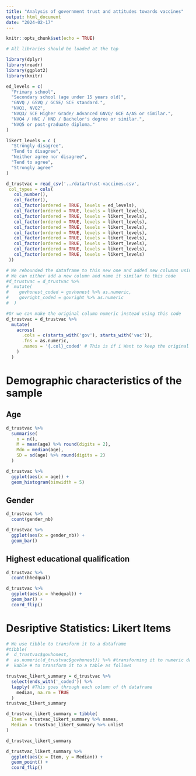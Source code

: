 ```yaml
---
title: "Analysis of government trust and attitudes towards vaccines"
output: html_document
date: "2024-02-17"
---
```


```r
knitr::opts_chunk$set(echo = TRUE)

# All libraries should be loaded at the top

library(dplyr)
library(readr)
library(ggplot2)
library(knitr)

ed_levels = c(
  "Primary school",
  "Secondary school (age under 15 years old)",
  "GNVQ / GSVQ / GCSE/ SCE standard.",
  "NVQ1, NVQ2",
  "NVQ3/ SCE Higher Grade/ Advanced GNVQ/ GCE A/AS or similar.",
  "NVQ4 / HNC / HND / Bachelor's degree or similar.",
  "NVQ5 or post-graduate diploma."                             
)

likert_levels = c (
  "Strongly disagree",
  "Tend to disagree",
  "Neither agree nor disagree",
  "Tend to agree",
  "Strongly agree"             
)

d_trustvac = read_csv('../data/trust-vaccines.csv',
 col_types = cols(
   col_number(),
   col_factor(),
   col_factor(ordered = TRUE, levels = ed_levels),
   col_factor(ordered = TRUE, levels = likert_levels),
   col_factor(ordered = TRUE, levels = likert_levels),
   col_factor(ordered = TRUE, levels = likert_levels),
   col_factor(ordered = TRUE, levels = likert_levels),
   col_factor(ordered = TRUE, levels = likert_levels),
   col_factor(ordered = TRUE, levels = likert_levels),
   col_factor(ordered = TRUE, levels = likert_levels),
   col_factor(ordered = TRUE, levels = likert_levels),
   col_factor(ordered = TRUE, levels = likert_levels)
 ))

# We rebounded the dataframe to this new one and added new columns using mutate
# We can either add a new column and name it similar to this code 
#d_trustvac = d_trustvac %>% 
#  mutate(
#    govhonest_coded = govhonest %>% as.numeric,
#    govright_coded = govright %>% as.numeric
#  )

#Or we can make the original column numeric instead using this code
d_trustvac = d_trustvac %>% 
  mutate(
    across(
      .cols = c(starts_with('gov'), starts_with('vac')),
      .fns = as.numeric,
      .names = '{.col}_coded' # This is if i Want to keep the original columns 
    )
  )
```

# Demographic characteristics of the sample

## Age
```r
d_trustvac %>%
  summarise(
    n = n(),
    M = mean(age) %>% round(digits = 2),
    Mdn = median(age),
    SD = sd(age) %>% round(digits = 2)
  )

d_trustvac %>%
  ggplot(aes(x = age)) +
  geom_histogram(binwidth = 5)
```
## Gender
```r
d_trustvac %>%
  count(gender_nb)

d_trustvac %>%
  ggplot(aes(x = gender_nb)) +
  geom_bar()
```

## Highest educational qualification 
```r
d_trustvac %>%
  count(hhedqual)

d_trustvac %>%
  ggplot(aes(x = hhedqual)) +
  geom_bar() +
  coord_flip()
```

# Desriptive Statistics: Likert Items

```r
# We use tibble to transform it to a dataframe 
#tibble(
#  d_trustvac$govhonest, 
#  as.numeric(d_trustvac$govhonest)) %>% #transforming it to numeric data
#  kable # to transform it to a table as follows

trustvac_likert_summary = d_trustvac %>%
  select(ends_with('_coded')) %>%
  lapply( #This goes through each column of th dataframe 
    median, na.rm = TRUE
  ) 
trustvac_likert_summary

d_trustvac_likert_summary = tibble(
  Item = trustvac_likert_summary %>% names, 
  Median = trustvac_likert_summary %>% unlist
)

d_trustvac_likert_summary

d_trustvac_likert_summary %>%
  ggplot(aes(x = Item, y = Median)) +
  geom_point() +
  coord_flip()
```